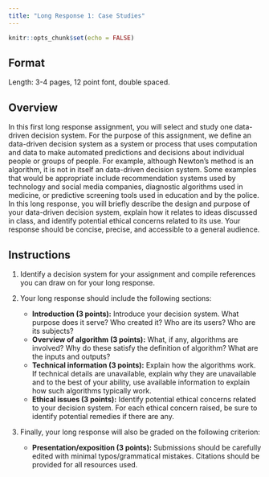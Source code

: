 ```yaml
---
title: "Long Response 1: Case Studies"
---
```


```r
knitr::opts_chunk$set(echo = FALSE)
```

## Format

Length: 3-4 pages, 12 point font, double spaced. 


## Overview

In this first long response assignment, you will select and study one data-driven decision system. For the purpose of this assignment, we define an data-driven decision system as a system or process that uses computation and data to make automated predictions and decisions about individual people or groups of people. For example, although Newton's method is an algorithm, it is not in itself an data-driven decision system. Some examples that would be appropriate include recommendation systems used by technology and social media companies, diagnostic algorithms used in medicine, or predictive screening tools used in education and by the police. In this long response, you will briefly describe the design and purpose of your data-driven decision system, explain how it relates to ideas discussed in class, and identify potential ethical concerns related to its use. Your response should be concise, precise, and accessible to a general audience.

## Instructions

1. Identify a decision system for your assignment and compile references you can draw on for your long response.
2. Your long response should include the following sections:

    * **Introduction (3 points):** Introduce your decision system. What purpose does it serve? Who created it? Who are its users? Who are its subjects? 
    * **Overview of algorithm (3 points):** What, if any, algorithms are involved? Why do these satisfy the definition of algorithm? What are the inputs and outputs?
    * **Technical information (3 points):** Explain how the algorithms work. If technical details are unavailable, explain why they are unavailable and to the best of your ability, use available information to explain how such algorithms typically work.
    * **Ethical issues (3 points):** Identify potential ethical concerns related to your decision system. For each ethical concern raised, be sure to identify potential remedies if there are any.

3. Finally, your long response will also be graded on the following criterion: 

    * **Presentation/exposition (3 points):** Submissions should be carefully edited with minimal typos/grammatical mistakes. Citations should be provided for all resources used.